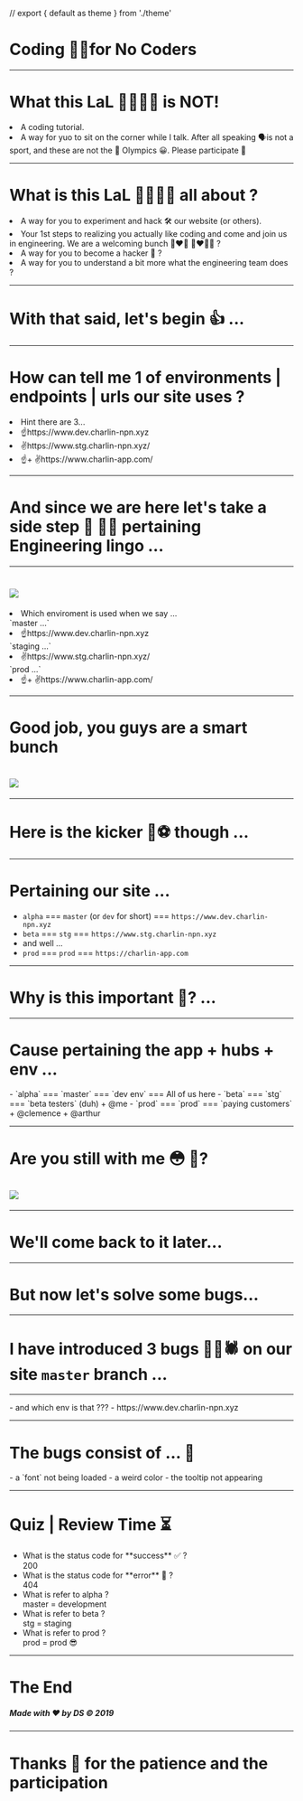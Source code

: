 // export { default as theme } from './theme'

# Coding 👨‍💻for No Coders

---

# What this LaL 🌮🙇🙇‍♀️ is NOT!
<Appear>
  <li>A coding tutorial.</li>
  <li>A way for yuo to sit on the corner while I talk. After all speaking 🗣is not a sport, and these are not the 🥅 Olympics 😀. Please participate 🙏</li>
</Appear>

---

# What is this LaL 🌮🙇🙇‍♀️ all about ?
<Appear>
  <li>A way for you to experiment and hack 🛠 our website (or others).</li>
  <li>Your 1st steps to realizing you actually like coding and come and join us in engineering. We are a welcoming bunch  👨‍❤️‍👨 👩‍❤️‍💋‍👩 ?</li>
  <li>A way for you to become a hacker 👥 ?</li>
  <li>A way for you to understand a bit more what the engineering team does ?</li>
</Appear>

---

# With that said, let's begin 👍 ...

---

# How can tell me 1 of environments | endpoints  | urls our site uses ?

<Appear>
  <li>Hint there are 3...</li>
  <li>☝️https://www.dev.charlin-npn.xyz</li>
  <li>✌️https://www.stg.charlin-npn.xyz/</li>
  <li>☝️+ ✌️https://www.charlin-app.com/</li>
</Appear>

---

# And since we are here let's take a side step 👟 👯‍♂️ pertaining Engineering lingo ...

---

# ![](https://media.giphy.com/media/3CZ5z93Ux5CWQ/giphy.gif)

<Appear>
  <li>Which enviroment is used when we say ...</li>
    <Appear>
      `master ...`
    </Appear>
  <li>☝️https://www.dev.charlin-npn.xyz</li>
      <Appear>
      `staging ...`
    </Appear>
  <li>✌️https://www.stg.charlin-npn.xyz/</li>
      <Appear>
      `prod ...`
    </Appear>
  <li>☝️+ ✌️https://www.charlin-app.com/</li>
</Appear>

---

# Good job, you guys are a smart bunch 

# ![](https://giphy.com/gifs/amypoehlersmartgirls-chris-pratt-aubrey-plaza-april-ludgate-xTiTnLWl6ftNuZAe8E)

---

# Here is the kicker 👟️⚽ though ...

--- 

# Pertaining our site ...

- `alpha` === `master` (or `dev` for short) === `https://www.dev.charlin-npn.xyz`
- `beta` === `stg` === `https://www.stg.charlin-npn.xyz`
- and well ...
- `prod` === `prod` === `https://charlin-app.com`

---

# Why is this important 🤔? ...

---

# Cause pertaining the app + hubs + env ...

<Appear>
  - `alpha` === `master` === `dev env` === All of us here
  - `beta` === `stg` === `beta testers` (duh) + @me
  - `prod` === `prod` === `paying customers` + @clemence + @arthur
</Appear>

---

# Are you still with me 😳 🤯? 

# ![](https://media.giphy.com/media/fLvRVa2fcUPra/giphy.gif)

---

# We'll come back to it later...

---

# But now let's solve some bugs...

---

# I have introduced 3 bugs 🐛🐞🕷 on our site `master` branch ...

---

<Appear>
- and which env is that ??? 
- https://www.dev.charlin-npn.xyz
</Appear>

---

# The bugs consist of ... 🐛

<Appear>
- a `font` not being loaded
- a weird color
- the tooltip not appearing
</Appear>

---

# Quiz | Review Time ⏳

<ul>
  <Appear>
    <li>What is the status code for **success** ✅ ?</li>
      <Appear>
        200
      </Appear>
    <li>What is the status code for **error** 🚫 ?</li>
      <Appear>
        404
      </Appear>
    <li>What is refer to alpha ? </li>
      <Appear>
        master = development
      </Appear>
    <li>What is refer to beta ? </li>
      <Appear>
        stg = staging
      </Appear>
    <li>What is refer to prod ? </li>
      <Appear>
        prod = prod 😎
      </Appear>    
  </Appear>
</ul>

---

# The End

##### Made with ❤ by DS &copy; 2019

---

# Thanks 🙏 for the patience and the participation